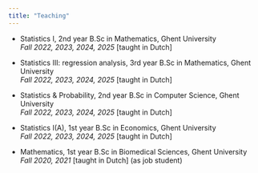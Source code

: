 ```yaml
---
title: "Teaching"
---
```


-   Statistics I, 2nd year B.Sc in Mathematics, Ghent University\
    *Fall 2022, 2023, 2024, 2025* \[taught in Dutch\]

-   Statistics III: regression analysis, 3rd year B.Sc in Mathematics, Ghent University\
    *Fall 2022, 2023, 2024, 2025* \[taught in Dutch\]

-   Statistics & Probability, 2nd year B.Sc in Computer Science, Ghent University\
    *Fall 2022, 2023, 2024, 2025* \[taught in Dutch\]

-   Statistics I(A), 1st year B.Sc in Economics, Ghent University\
    *Fall 2022, 2023, 2024, 2025* \[taught in Dutch\]

-   Mathematics, 1st year B.Sc in Biomedical Sciences, Ghent University\
    *Fall 2020, 2021* \[taught in Dutch\] (as job student)
